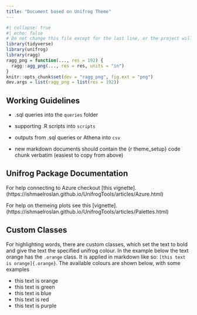 ```yaml
---
title: "Document based on Unifrog Theme"
---
```


```r
#| collapse: true
#| echo: false
# Do not change this file except for the last line, or the project will not render correctly
library(tidyverse)
library(unifrog)
library(ragg)
ragg_png = function(..., res = 192) {
  ragg::agg_png(..., res = res, units = "in")
}
knitr::opts_chunk$set(dev = "ragg_png", fig.ext = "png")
dev.args = list(ragg_png = list(res = 192))
```

## Working Guidelines

-   .sql queries into the `queries` folder

-   supporting .R scripts into `scripts`

-   outputs from .sql queries or Athena into `csv`

-   new markdown documents should contain the {r theme_setup} code chunk verbatim (easiest to copy from above)

## Unifrog Package Documentation

For help connecting to Azure checkout [this vignette].(https://ishmaelroslan.github.io/UnifrogTools/articles/Azure.html)

For help on themeing plots see this [vignette].(https://ishmaelroslan.github.io/UnifrogTools/articles/Palettes.html)

## Custom Classes

For highlighting words, there are custom classes, which set the text to bold and give the text the specified unifrog colour. In the example below the text orange has the `.orange` class. It is applied in markdown like so: `[this text is orange]{.orange}`.
The available colours are shown below, with some examples

* this text is [orange]{.orange}
* this text [is green]{.green}
* [this text]{.blue} is blue
* this text is [red]{.red}
* this text is [purple]{.purple}